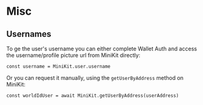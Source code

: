 # Misc

## Usernames

To ge the user's username you can either complete Wallet Auth and access the username/profile picture url from MiniKit directly:

```tsx
const username = MiniKit.user.username
```

Or you can request it manually, using the `getUserByAddress` method on MiniKit:

```tsx
const worldIdUser = await MiniKit.getUserByAddress(userAddress)
```
